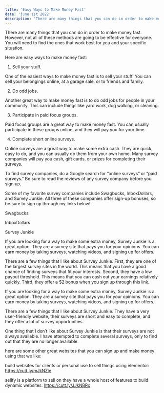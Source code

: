 ```yaml
---
title: 'Easy Ways to Make Money Fast'
date: 'june 1st 2022'
description: 'There are many things that you can do in order to make money fast. Here are 42 easy ways to make money fast'
---
```


There are many things that you can do in order to make money fast. However, not all of these methods are going to be effective for everyone. You will need to find the ones that work best for you and your specific situation.

Here are easy ways to make money fast:

1. Sell your stuff.

One of the easiest ways to make money fast is to sell your stuff. You can sell your belongings online, at a garage sale, or to friends and family.

2. Do odd jobs.

Another great way to make money fast is to do odd jobs for people in your community. This can include things like yard work, dog walking, or cleaning.

3. Participate in paid focus groups.

Paid focus groups are a great way to make money fast. You can usually participate in these groups online, and they will pay you for your time.

4. Complete short online surveys.

Online surveys are a great way to make some extra cash. They are quick, easy to do, and you can usually do them from your own home. Many survey companies will pay you cash, gift cards, or prizes for completing their surveys.

To find survey companies, do a Google search for “online surveys” or “paid surveys.” Be sure to read the reviews of any survey company before you sign up.

Some of my favorite survey companies include Swagbucks, InboxDollars, and Survey Junkie. All three of these companies offer sign-up bonuses, so be sure to sign up through my links below!

Swagbucks

InboxDollars

Survey Junkie

If you are looking for a way to make some extra money, Survey Junkie is a great option. They are a survey site that pays you for your opinions. You can earn money by taking surveys, watching videos, and signing up for offers.

There are a few things that I like about Survey Junkie. First, they are one of the largest survey sites in the world. This means that you have a good chance of finding surveys that fit your interests. Second, they have a low payout threshold. This means that you can cash out your earnings relatively quickly. Third, they offer a $2 bonus when you sign up through this link.

If you are looking for a way to make some extra money, Survey Junkie is a great option. They are a survey site that pays you for your opinions. You can earn money by taking surveys, watching videos, and signing up for offers.

There are a few things that I like about Survey Junkie. They have a very user-friendly website, their surveys are short and easy to complete, and they offer a lot of survey opportunities.

One thing that I don’t like about Survey Junkie is that their surveys are not always available. I have attempted to complete several surveys, only to find out that they are no longer available.

here are some other great websites that you can sign up and  make money using that we like:

build websites for clients or personal use to sell things using elementor: https://cutt.ly/mJkNZie

sellfy is a platform to sell on they have a whole host of features to build dynamic websites: https://cutt.ly/JJkNBRx